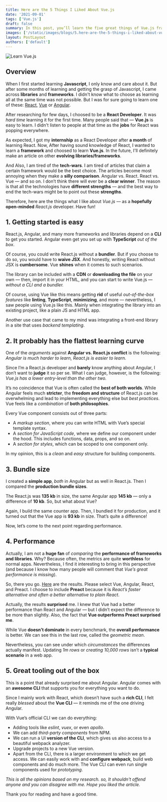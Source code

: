 ```yaml
---
title: Here are the 5 Things I Liked About Vue.js
date: '2021-09-01'
tags: ['Vue.js']
draft: false
summary: In this post, you’ll learn the five great things of Vue.js framework than React UI library from the viewpoint of React Developer.
images: ['/static/images/blogs/5.here-are-the-5-things-i-liked-about-vuejs/image1.jpg']
layout: PostLayout
authors: ['default']
---
```


![Learn Vue.js](/static/images/blogs/5.here-are-the-5-things-i-liked-about-vuejs/image1.jpg)

## Overview

When I first started learning **Javascript**, I only know and care about it.
But after some months of learning and getting the grasp of Javascript, I came across **libraries** and **frameworks**.
I didn't know what to choose as learning all at the same time was not possible.
But I was for sure going to learn one of these: [React](https://reactjs.org/), [Vue](https://vuejs.org/) or [Angular](https://angular.io/).

After researching for few days, I choosed to be a **React Developer**.
It was _hard time_ learning it for the first time. Many people said that — **Vue.js** is easy to learn.
I didn't listen to people at that time as the **jobs** for React was popping everywhere.

As expected, I got my **internship** as a React Developer after **a month** of learning React.
Now, After having sound knowledge of React, I wanted to learn a **framework** and choosed to learn **Vue.js**.
In the future, I'll definitely make an article on other **evolving libraries/frameworks**.

And Also, I am tired of the **tech-wars**. I am tired of articles that claim a certain framework would be the best choice.
The articles become most annoying when they make a **silly comparison**. Angular vs. React. React vs. Vue — and so on.
I don’t think there will ever be a **clear winner**. The reason is that all the technologies have **different strengths** — and
the best way to end the tech-wars might be to point out these **strengths**.

Therefore, here are the things what I like about _Vue.js_ — as a **hopefully open-minded** _React.js_ developer. Have fun!

## 1. Getting started is easy

React.js, Angular, and many more frameworks and libraries depend on a **CLI** to get you started.
Angular even get you set up with **TypeScript** _out of the box_.

Of course, you could write React.js without a **bundler**. But if you choose to do so, you would have to **waive JSX**.
And honestly, writing React without JSX is **cumbersome**. Vue **shines** when it comes to such scenarios.

The library can be included with a **CDN** or **downloading the file** on your own — then, import it in your HTML, and
you can start to write Vue.js — _without a CLI and a bundler._

Of course, using Vue like this means getting **rid** of useful _out-of-the-box features_ like **linting**, **TypeScript**, **minimizing**, and more — nevertheless,
I saw people using Vue.js like this. Mainly when integrating the library into an existing project, like a plain JS and HTML app.

Another use case that came to my mind was integrating a front-end library in a site that uses _backend templating_.

## 2. It probably has the flattest learning curve

One of the _arguments_ against **Angular vs. React.js conflict** is the following: _Angular is much harder to learn, React.js is easier to learn._

Since I’m a React.js developer and **barely** know anything about Angular, I don’t want to **judge** it so per se.
What I can judge, however, is the following: _Vue.js has a lower entry-level than the other two._

It’s no coincidence that Vue is often called the **best of both worlds**. While Angular feels much **stricter**,
the **freedom and structure** of React.js can be overwhelming and lead to implementing everything else but _best practices_.
Vue feels like a _combination_ of **both philosophies**.

Every Vue component consists out of three parts:

- A _markup section_, where you can write HTML with Vue’s special template syntax.
- A _section for JavaScript code_, where we define our component under the hood. This includes functions, data, props, and so on.
- A _section for styles_, which can be scoped to one component only.

In my opinion, this is a _clean_ and _easy_ structure for building components.

## 3. Bundle size

I created a **simple app**, _both_ in Angular but as well in React.js. Then I compared the **production bundle sizes**.

The React.js was **135 kb** in size, the same Angular app **145 kb** — only a difference of **10 kb**. So, but what about Vue?

Again, I build the same counter app. Then, I bundled it for production, and it turned out that the Vue app is **93 kb** in size. That’s quite a difference!

Now, let’s come to the next point regarding performance.

## 4. Performance

Actually, I am not a **huge fan** of _comparing_ the **performance of frameworks and libraries**.
Why? Because often, the metrics are quite **worthless** for normal apps.
Nevertheless, I find it interesting to bring in this perspective (and because I know how many people will comment that _Vue’s great performance is missing_).

So, there you go. [Here](https://krausest.github.io/js-framework-benchmark/current.html) are the results. Please select Vue, Angular, React, and Preact.
I choose to include **Preact** because it is _React’s faster alternative and often a better alternative to plain React_.

Actually, the results **surprised** me. I knew that Vue had a better performance than React and Angular — but
I didn’t expect the difference to be more than slightly. Also, the fact that **Vue outperforms Preact surprised me**.

While Vue **doesn’t dominate** in every benchmark, the **overall performance** is better. We can see this in the last row, called the _geometric mean_.

Nevertheless, you can see under which _circumstances_ the differences actually manifest.
Updating _1m rows_ or _creating 10,000 rows_ isn’t a **typical scenario** in a web app.

## 5. Great tooling out of the box

This is a point that already surprised me about Angular. Angular comes with an **awesome CLI** that supports you for everything you want to do.

Since I mainly work with React, which doesn’t have such a **rich CLI**, I felt really _blessed_ about the **Vue CLI** — it reminds me of the one driving Angular.

With Vue’s official CLI we can do everything:

- Adding tools like _eslint_, _vuex_, or even _apollo_.
- We can add _third-party components_ from NPM.
- We can run a UI **version of the CLI**, which gives us also access to a beautiful webpack analyzer.
- Upgrade projects to a new Vue version.
- Apart from the CLI, there is a larger environment to which we get access. We can easily work with and **configure webpack**,
  build web components and do much more. The Vue CLI can even run single components used for _prototyping_.

_This is all the opinions based on my research. so, It shouldn't offend anyone and you can disagree with me. Hope you liked the article._

Thank you for reading and have a good time.
